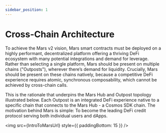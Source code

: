 ```yaml
---
sidebar_position: 1
---
```


# Cross-Chain Architecture


To achieve the Mars v2 vision, Mars smart contracts must be deployed on a highly performant, decentralized platform offering a thriving DeFi ecosystem with many potential integrations and demand for leverage. Rather than selecting a single platform, Mars should be present on multiple chains ("Outposts"), wherever there’s demand for liquidity. Crucially, Mars should be present on these chains natively, because a competitive DeFi experience requires atomic, synchronous composability, which cannot be achieved by cross-chain calls.

This is the rationale that underpins the Mars Hub and Outpost topology illustrated below. Each Outpost is an integrated DeFi experience native to a specific chain that connects to the Mars Hub - a Cosmos SDK chain. The motivation behind Mars is simple: To become the leading DeFi credit protocol serving both individual users and dApps.

<img src={IntroToMarsUrl} style={{ paddingBottom: 15 }} />


